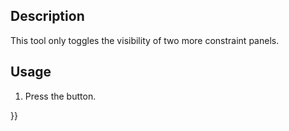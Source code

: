 <languages/>

{{Docnav
|[[Assembly3_ConstraintSymmetric|Symmetric]]
|
|[[Assembly3_Workbench|Assembly3]]
|IconL=Assembly_ConstraintSymmetric.svg
|
|IconC=Assembly3_workbench_icon.svg
}}

{{GuiCommand
|Name=Assembly3 ConstraintMore
|Icon=Assembly_ConstraintMore.svg
|Workbenches=[[Assembly3_Workbench|Assembly3]]
}}

== Description ==

This tool only toggles the visibility of two more constraint panels.

== Usage == 

# Press the {{Button|[[Image:Assembly_ConstraintMore.svg|16px]] [[Assembly3_ConstraintMore|More]]}} button.


{{Docnav
|[[Assembly3_ConstraintSymmetric|Symmetric]]
|
|[[Assembly3_Workbench|Assembly3]]
|IconL=Assembly_ConstraintSymmetric.svg
|
|IconC=Assembly3_workbench_icon.svg
}}

{{Userdocnavi{{#translation:}}}}
